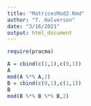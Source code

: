 ```yaml
---
title: "MatricesMod2.Rmd"
author: "T. Halverson"
date: "3/16/2021"
output: html_document
---
```

```r
require(pracma)
```

```r
A = cbind(c(1,1),c(0,1))
A
mod(A %*% A,2)
B = cbind(c(0,1),c(1,1))
B
mod(B %*% B %*% B,2)
```

